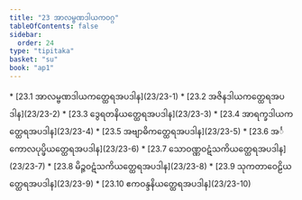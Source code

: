 ```yaml
---
title: "23 အာလမ္ဗဏဒါယကဝဂ္ဂ"
tableOfContents: false
sidebar:
  order: 24
type: "tipitaka"
basket: "su"
book: "ap1"
---
```



<DynamicBreadcrumb />



<TableOfContents book="ap1" section="23">
* [23.1 အာလမ္ဗဏဒါယကတ္ထေရအပဒါန](23/23-1)
* [23.2 အဇိနဒါယကတ္ထေရအပဒါန](23/23-2)
* [23.3 ဒွေရတနိယတ္ထေရအပဒါန](23/23-3)
* [23.4 အာရက္ခဒါယကတ္ထေရအပဒါန](23/23-4)
* [23.5 အဗျာဓိကတ္ထေရအပဒါန](23/23-5)
* [23.6 အင်္ကောလပုပ္ဖိယတ္ထေရအပဒါန](23/23-6)
* [23.7 သောဝဏ္ဏဝဋံသကိယတ္ထေရအပဒါန](23/23-7)
* [23.8 မိဉ္ဇဝဋံသကိယတ္ထေရအပဒါန](23/23-8)
* [23.9 သုကတာဝေဠိယတ္ထေရအပဒါန](23/23-9)
* [23.10 ဧကဝန္ဒနိယတ္ထေရအပဒါန](23/23-10)
</TableOfContents>